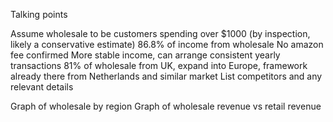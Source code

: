 Talking points

Assume wholesale to be customers spending over $1000 (by inspection, likely a conservative estimate)
86.8% of income from wholesale
No amazon fee confirmed
More stable income, can arrange consistent yearly transactions
81% of wholesale from UK, expand into Europe, framework already there from Netherlands and similar market
List competitors and any relevant details

Graph of wholesale by region
Graph of wholesale revenue vs retail revenue
